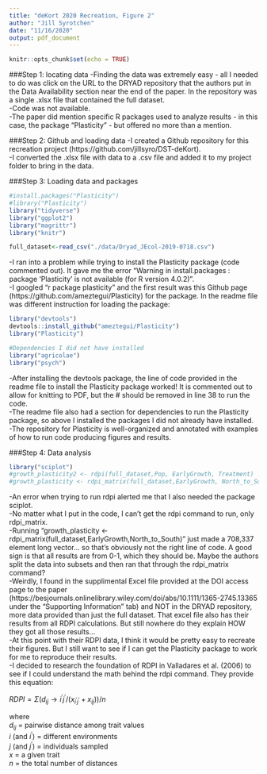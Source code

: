 ```yaml
---
title: "deKort 2020 Recreation, Figure 2"
author: "Jill Syrotchen"
date: "11/16/2020"
output: pdf_document
---
```


```r
knitr::opts_chunk$set(echo = TRUE)
```

###Step 1: locating data
-Finding the data was extremely easy - all I needed to do was click on the URL to the DRYAD repository that the authors put in the Data Availability section near the end of the paper. In the repository was a single .xlsx file that contained the full dataset.  
-Code was not available.  
-The paper did mention specific R packages used to analyze results - in this case, the package "Plasticity" - but offered no more than a mention.

###Step 2: Github and loading data
-I created a Github repository for this recreation project (https://github.com/jillsyro/DST-deKort).  
-I converted the .xlsx file with data to a .csv file and added it to my project folder to bring in the data.   

###Step 3: Loading data and packages
```r
#install.packages("Plasticity")
#library("Plasticity")
library("tidyverse")
library("ggplot2")
library("magrittr")
library("knitr")

full_dataset<-read_csv("./data/Dryad_JEcol-2019-0718.csv")

```
-I ran into a problem while trying to install the Plasticity package (code commented out). It gave me the error "Warning in install.packages :
  package ‘Plasticity’ is not available (for R version 4.0.2)".  
-I googled "r package plasticity" and the first result was this Github page (https://github.com/ameztegui/Plasticity) for the package. In the readme file was different instruction for loading the package:
```r
library("devtools")
devtools::install_github("ameztegui/Plasticity")
library("Plasticity")

#Dependencies I did not have installed
library("agricolae")
library("psych")
```
-After installing the devtools package, the line of code provided in the readme file to install the Plasticity package worked! It is commented out to allow for knitting to PDF, but the # should be removed in line 38 to run the code.  
-The readme file also had a section for dependencies to run the Plasticity package, so above I installed the packages I did not already have installed.  
-The repository for Plasticity is well-organized and annotated with examples of how to run code producing figures and results.  

###Step 4: Data analysis
```r
library("sciplot")
#growth_plasticity2 <- rdpi(full_dataset,Pop, EarlyGrowth, Treatment)
#growth_plasticity <- rdpi_matrix(full_dataset,EarlyGrowth, North_to_South)

```
-An error when trying to run rdpi alerted me that I also needed the package sciplot.  
-No matter what I put in the code, I can't get the rdpi command to run, only rdpi_matrix.  
-Running "growth_plasticity <- rdpi_matrix(full_dataset,EarlyGrowth,North_to_South)" just made a 708,337 element long vector... so that's obviously not the right line of code. A good sign is that all results are from 0-1, which they should be. Maybe the authors split the data into subsets and then ran that through the rdpi_matrix command?  
-Weirdly, I found in the supplimental Excel file provided at the DOI access page to the paper (https://besjournals.onlinelibrary.wiley.com/doi/abs/10.1111/1365-2745.13365 under the "Supporting Information" tab) and NOT in the DRYAD repository, more data provided than just the full dataset. That excel file also has their results from all RDPI calculations. But still nowhere do they explain HOW they got all those results...  
-At this point with their RDPI data, I think it would be pretty easy to recreate their figures. But I still want to see if I can get the Plasticity package to work for me to reproduce their results.  
-I decided to research the foundation of RDPI in Valladares et al. (2006) to see if I could understand the math behind the rdpi command. They provide this equation:  

$RDPI = \Sigma(d_{ij} \to i^{\prime}j^{\prime}/(x_{i^{\prime}j^{\prime}} + x_{ij}))/n$  

where  
$d_{ij}$ = pairwise distance among trait values  
$i$ (and $i^{\prime}$) = different environments  
$j$ (and $j^{\prime}$) = individuals sampled  
$x$ = a given trait  
$n$ = the total number of distances  

```r


```